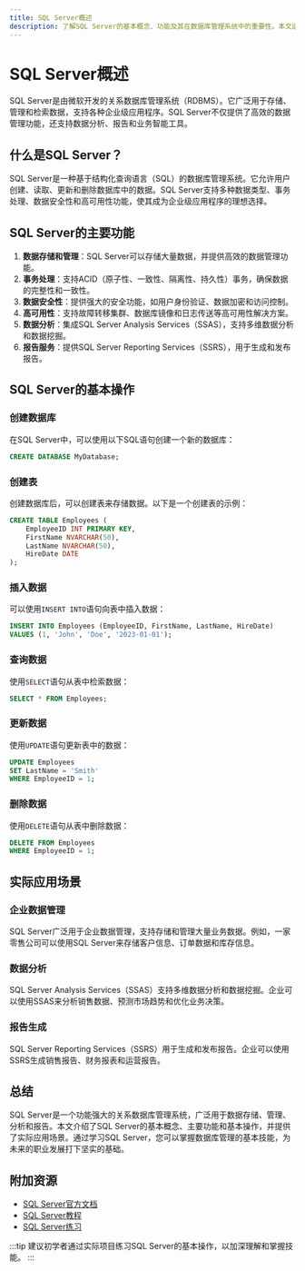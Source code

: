 ```yaml
---
title: SQL Server概述
description: 了解SQL Server的基本概念、功能及其在数据库管理系统中的重要性。本文适合初学者，包含代码示例和实际应用场景。
---
```


# SQL Server概述

SQL Server是由微软开发的关系数据库管理系统（RDBMS）。它广泛用于存储、管理和检索数据，支持各种企业级应用程序。SQL Server不仅提供了高效的数据管理功能，还支持数据分析、报告和业务智能工具。

## 什么是SQL Server？

SQL Server是一种基于结构化查询语言（SQL）的数据库管理系统。它允许用户创建、读取、更新和删除数据库中的数据。SQL Server支持多种数据类型、事务处理、数据安全性和高可用性功能，使其成为企业级应用程序的理想选择。

## SQL Server的主要功能

1. **数据存储和管理**：SQL Server可以存储大量数据，并提供高效的数据管理功能。
2. **事务处理**：支持ACID（原子性、一致性、隔离性、持久性）事务，确保数据的完整性和一致性。
3. **数据安全性**：提供强大的安全功能，如用户身份验证、数据加密和访问控制。
4. **高可用性**：支持故障转移集群、数据库镜像和日志传送等高可用性解决方案。
5. **数据分析**：集成SQL Server Analysis Services（SSAS），支持多维数据分析和数据挖掘。
6. **报告服务**：提供SQL Server Reporting Services（SSRS），用于生成和发布报告。

## SQL Server的基本操作

### 创建数据库

在SQL Server中，可以使用以下SQL语句创建一个新的数据库：

```sql
CREATE DATABASE MyDatabase;
```

### 创建表

创建数据库后，可以创建表来存储数据。以下是一个创建表的示例：

```sql
CREATE TABLE Employees (
    EmployeeID INT PRIMARY KEY,
    FirstName NVARCHAR(50),
    LastName NVARCHAR(50),
    HireDate DATE
);
```

### 插入数据

可以使用`INSERT INTO`语句向表中插入数据：

```sql
INSERT INTO Employees (EmployeeID, FirstName, LastName, HireDate)
VALUES (1, 'John', 'Doe', '2023-01-01');
```

### 查询数据

使用`SELECT`语句从表中检索数据：

```sql
SELECT * FROM Employees;
```

### 更新数据

使用`UPDATE`语句更新表中的数据：

```sql
UPDATE Employees
SET LastName = 'Smith'
WHERE EmployeeID = 1;
```

### 删除数据

使用`DELETE`语句从表中删除数据：

```sql
DELETE FROM Employees
WHERE EmployeeID = 1;
```

## 实际应用场景

### 企业数据管理

SQL Server广泛用于企业数据管理，支持存储和管理大量业务数据。例如，一家零售公司可以使用SQL Server来存储客户信息、订单数据和库存信息。

### 数据分析

SQL Server Analysis Services（SSAS）支持多维数据分析和数据挖掘。企业可以使用SSAS来分析销售数据、预测市场趋势和优化业务决策。

### 报告生成

SQL Server Reporting Services（SSRS）用于生成和发布报告。企业可以使用SSRS生成销售报告、财务报表和运营报告。

## 总结

SQL Server是一个功能强大的关系数据库管理系统，广泛用于数据存储、管理、分析和报告。本文介绍了SQL Server的基本概念、主要功能和基本操作，并提供了实际应用场景。通过学习SQL Server，您可以掌握数据库管理的基本技能，为未来的职业发展打下坚实的基础。

## 附加资源

- [SQL Server官方文档](https://docs.microsoft.com/en-us/sql/sql-server/)
- [SQL Server教程](https://www.tutorialspoint.com/sql_server/index.htm)
- [SQL Server练习](https://www.w3schools.com/sql/sql_exercises.asp)

:::tip
建议初学者通过实际项目练习SQL Server的基本操作，以加深理解和掌握技能。
:::